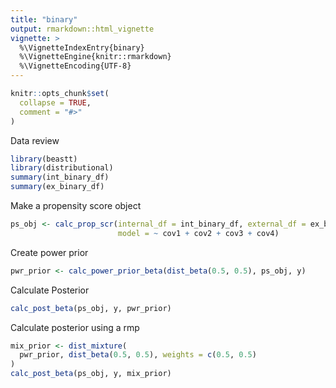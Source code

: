 ```yaml
---
title: "binary"
output: rmarkdown::html_vignette
vignette: >
  %\VignetteIndexEntry{binary}
  %\VignetteEngine{knitr::rmarkdown}
  %\VignetteEncoding{UTF-8}
---
```


```r
knitr::opts_chunk$set(
  collapse = TRUE,
  comment = "#>"
)
```

Data review 
```r
library(beastt)
library(distributional)
summary(int_binary_df)
summary(ex_binary_df)
```
Make a propensity score object 
```r
ps_obj <- calc_prop_scr(internal_df = int_binary_df, external_df = ex_binary_df, id_col = subjid,
                        model = ~ cov1 + cov2 + cov3 + cov4)
```
Create power prior 
```r
pwr_prior <- calc_power_prior_beta(dist_beta(0.5, 0.5), ps_obj, y) 
```
Calculate Posterior 
```r
calc_post_beta(ps_obj, y, pwr_prior)
```
Calculate posterior using a rmp 
```r
mix_prior <- dist_mixture(
  pwr_prior, dist_beta(0.5, 0.5), weights = c(0.5, 0.5)
)
calc_post_beta(ps_obj, y, mix_prior)
```


